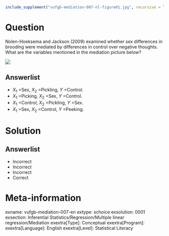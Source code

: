 ```r
include_supplement("vufgb-mediation-007-nl-figure01.jpg", recursive = TRUE)
```

Question
========
  
Nolen-Hoeksema and Jackson (2009) examined whether sex differences in brooding were mediated by differences in control over negative thoughts. What are the variables mentioned in the mediation picture below?

![](vufgb-mediation-007-nl-figure01.jpg)
  
Answerlist
----------
* $X_{1}$ =Sex, $X_{2}$ =Pickling, $Y$ =Control.
* $X_{1}$ =Picking, $X_{2}$ =Sex, $Y$ =Control.
* $X_{1}$ =Control, $X_{2}$ =Pickling, $Y$ =Sex.
* $X_{1}$ =Sex, $X_{2}$ =Control, $Y$ =Peeking.

Solution
========

Answerlist
----------
* Incorrect
* Incorrect
* Incorrect
* Correct

Meta-information
================
exname: vufgb-mediation-007-en
extype: schoice
exsolution: 0001
exsection: Inferential Statistics/Regression/Multiple linear regression/Mediation
exextra[Type]: Conceptual
exextra[Program]: 
exextra[Language]: English
exextra[Level]: Statistical Literacy
